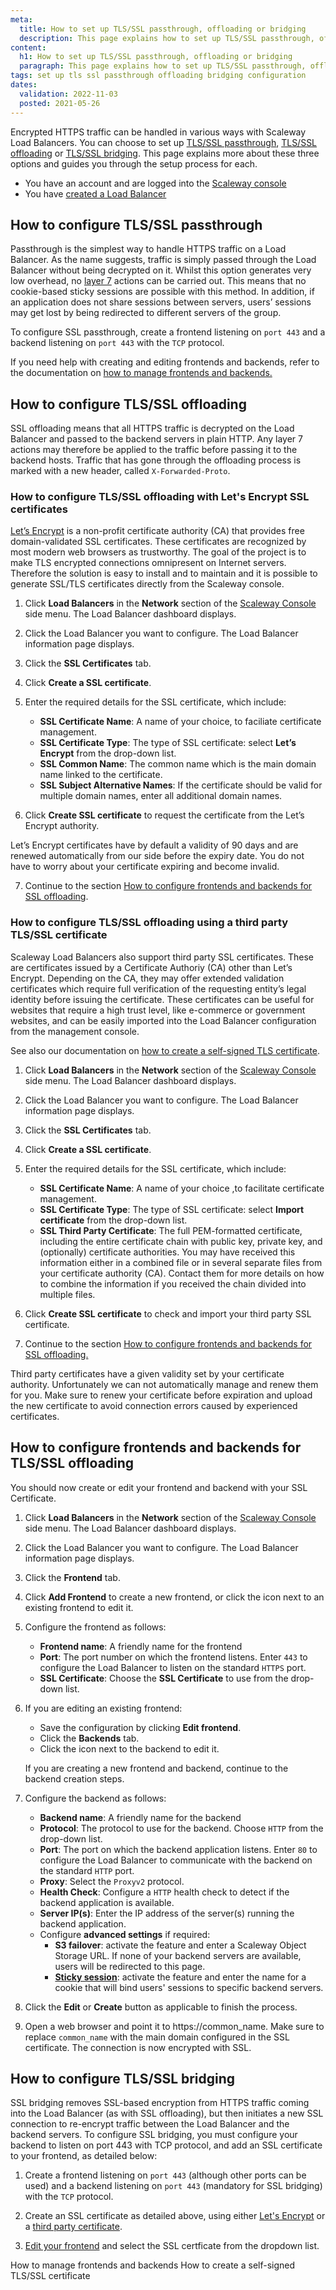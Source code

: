 ```yaml
---
meta:
  title: How to set up TLS/SSL passthrough, offloading or bridging
  description: This page explains how to set up TLS/SSL passthrough, offloading or bridging
content:
  h1: How to set up TLS/SSL passthrough, offloading or bridging
  paragraph: This page explains how to set up TLS/SSL passthrough, offloading or bridging
tags: set up tls ssl passthrough offloading bridging configuration
dates:
  validation: 2022-11-03
  posted: 2021-05-26
---
```


Encrypted HTTPS traffic can be handled in various ways with Scaleway Load Balancers. You can choose to set up [TLS/SSL passthrough](/network/load-balancer/concepts#ssl-passthrough), [TLS/SSL offloading](/network/load-balancer/concepts#ssl-offloading) or [TLS/SSL bridging](/network/load-balancer/concepts#ssl-bridging). This page explains more about these three options and guides you through the setup process for each.

<Message type="requirement">

- You have an account and are logged into the [Scaleway console](https://console.scaleway.com) 
- You have [created a Load Balancer](/network/load-balancer/how-to/create-load-balancer)

</Message>

## How to configure TLS/SSL passthrough

Passthrough is the simplest way to handle HTTPS traffic on a Load Balancer. As the name suggests, traffic is simply passed through the Load Balancer without being decrypted on it. Whilst this option generates very low overhead, no [layer 7](https://en.wikipedia.org/wiki/OSI_model#Layer_7:_Application_Layer) actions can be carried out. This means that no cookie-based sticky sessions are possible with this method. 
In addition, if an application does not share sessions between servers, users’ sessions may get lost by being redirected to different servers of the group.

To configure SSL passthrough, create a frontend listening on `port 443` and a backend listening on `port 443` with the `TCP` protocol.

If you need help with creating and editing frontends and backends, refer to the documentation on [how to manage frontends and backends.](/network/load-balancer/how-to/manage-frontends-and-backends/)

## How to configure TLS/SSL offloading

SSL offloading means that all HTTPS traffic is decrypted on the Load Balancer and passed to the backend servers in plain HTTP. Any layer 7 actions may therefore be applied to the traffic before passing it to the backend hosts. Traffic that has gone through the offloading process is marked with a new header, called `X-Forwarded-Proto`.

### How to configure TLS/SSL offloading with Let's Encrypt SSL certificates

[Let’s Encrypt](https://letsencrypt.org/) is a non-profit certificate authority (CA) that provides free domain-validated SSL certificates. These certificates are recognized by most modern web browsers as trustworthy. The goal of the project is to make TLS encrypted connections omnipresent on Internet servers. Therefore the solution is easy to install and to maintain and it is possible to generate SSL/TLS certificates directly from the Scaleway console.

1. Click **Load Balancers** in the **Network** section of the [Scaleway Console](https://console.scaleway.com) side menu. The Load Balancer dashboard displays. 

2. Click the Load Balancer you want to configure. The Load Balancer information page displays. 

3. Click the **SSL Certificates** tab. 

4. Click **Create a SSL certificate**.

5. Enter the required details for the SSL certificate, which include:
	- **SSL Certificate Name**: A name of your choice, to faciliate certificate management.
	- **SSL Certificate Type**: The type of SSL certificate: select **Let’s Encrypt** from the drop-down list.
	- **SSL Common Name**: The common name which is the main domain name linked to the certificate.
	- **SSL Subject Alternative Names**: If the certificate should be valid for multiple domain names, enter all additional domain names.

	<Lightbox src="assets/scaleway-create-ssl-lets-encrypt.webp" />

6. Click **Create SSL certificate** to request the certificate from the Let’s Encrypt authority.

<Message type="note">

Let’s Encrypt certificates have by default a validity of 90 days and are renewed automatically from our side before the expiry date. You do not have to worry about your certificate expiring and become invalid.

</Message>

7. Continue to the section [How to configure frontends and backends for SSL offloading](#how-to-configure-frontends-and-backends-for-tlsssl-offloading).

### How to configure TLS/SSL offloading using a third party TLS/SSL certificate

Scaleway Load Balancers also support third party SSL certificates. These are certificates issued by a Certificate Authoriy (CA) other than Let’s Encrypt. Depending on the CA, they may offer extended validation certificates which require full verification of the requesting entity’s legal identity before issuing the certificate. These certificates can be useful for websites that require a high trust level, like e-commerce or government websites, and can be easily imported into the Load Balancer configuration from the management console.

See also our documentation on [how to create a self-signed TLS certificate](/network/load-balancer/how-to/create-self-signed-tls-certificate/).

1. Click **Load Balancers** in the **Network** section of the [Scaleway Console](https://console.scaleway.com) side menu. The Load Balancer dashboard displays. 

2. Click the Load Balancer you want to configure. The Load Balancer information page displays. 

3. Click the **SSL Certificates** tab. 

4. Click **Create a SSL certificate**.

5. Enter the required details for the SSL certificate, which include:
	- **SSL Certificate Name**: A name of your choice ,to facilitate certificate management.
	- **SSL Certificate Type**: The type of SSL certificate: select **Import certificate** from the drop-down list.
	- **SSL Third Party Certificate**: The full PEM-formatted certificate, including the entire certificate chain with public key, private key, and (optionally) certificate authorities. You may have received this information either in a combined file or in several separate files from your certificate authority (CA). Contact them for more details on how to combine the information if you received the chain divided into multiple files.

	<Lightbox src="assets/scaleway-create-ssl-third-party.webp" />	

6. Click **Create SSL certificate** to check and import your third party SSL certificate.

7. Continue to the section [How to configure frontends and backends for SSL offloading.](#how-to-configure-frontends-and-backends-for-tlsssl-offloading)

<Message type="note">

Third party certificates have a given validity set by your certificate authority. Unfortunately we can not automatically manage and renew them for you. Make sure to renew your certificate before expiration and upload the new certificate to avoid connection errors caused by experienced certificates.

</Message>

## How to configure frontends and backends for TLS/SSL offloading

You should now create or edit your frontend and backend with your SSL Certificate.

1. Click **Load Balancers** in the **Network** section of the [Scaleway Console](https://console.scaleway.com) side menu. The Load Balancer dashboard displays. 

2. Click the Load Balancer you want to configure. The Load Balancer information page displays. 

3. Click the **Frontend** tab.

4. Click **Add Frontend** to create a new frontend, or click the <Icon name="more" /> icon next to an existing frontend to edit it.

5. Configure the frontend as follows:
	- **Frontend name**: A friendly name for the frontend
	- **Port**: The port number on which the frontend listens. Enter `443` to configure the Load Balancer to listen on the standard `HTTPS` port.
	- **SSL Certificate**: Choose the **SSL Certificate** to use from the drop-down list.

6. If you are editing an existing frontend:
	- Save the configuration by clicking **Edit frontend**.
	- Click the **Backends** tab.
	- Click the <Icon name="more" /> icon next to the backend to edit it.

	If you are creating a new frontend and backend, continue to the backend creation steps.

7. Configure the backend as follows:
	- **Backend name**: A friendly name for the backend
	- **Protocol**: The protocol to use for the backend. Choose `HTTP` from the drop-down list.
	- **Port**: The port on which the backend application listens. Enter `80` to configure the Load Balancer to communicate with the backend on the standard `HTTP` port.
	- **Proxy**: Select the `Proxyv2` protocol.
	- **Health Check**: Configure a `HTTP` health check to detect if the backend application is available.
	- **Server IP(s)**: Enter the IP address of the server(s) running the backend application.
    - Configure **advanced settings** if required:
      - **S3 failover**: activate the feature and enter a Scaleway Object Storage URL. If none of your backend servers are available, users will be redirected to this page.
      - **[Sticky session](/network/load-balancer/concepts/#sticky-session)**: activate the feature and enter the name for a cookie that will bind users' sessions to specific backend servers. 

8. Click the **Edit** or **Create** button as applicable to finish the process.

9. Open a web browser and point it to https://common_name. Make sure to replace `common_name` with the main domain configured in the SSL certificate. The connection is now encrypted with SSL.

<Lightbox src="assets/scaleway-connection-encrypted-ssl.webp" />	

## How to configure TLS/SSL bridging

SSL bridging removes SSL-based encryption from HTTPS traffic coming into the Load Balancer (as with SSL offloading), but then initiates a new SSL connection to re-encrypt traffic between the Load Balancer and the backend servers. To configure SSL bridging, you must configure your backend to listen on port 443 with TCP protocol, and add an SSL certificate to your frontend, as detailed below:

1. Create a frontend listening on `port 443` (although other ports can be used) and a backend listening on `port 443` (mandatory for SSL bridging) with the `TCP` protocol.

2. Create an SSL certificate as detailed above, using either [Let's Encrypt](#how-to-configure-tlsssl-offloading-with-let's-encrypt-ssl-certificates) or a [third party certificate](#how-to-configure-tlsssl-offloading-using-a-third-party-tlsssl-certificate).

3. [Edit your frontend](/network/load-balancer/how-to/manage-frontends-and-backends/#how-to-edit-frontends) and select the SSL certficate from the dropdown list.


<Navigation title="See Also">
  <PreviousButton to="/network/load-balancer/how-to/manage-frontends-and-backends/">How to manage frontends and backends</PreviousButton>
  <NextButton to="/network/load-balancer/how-to/create-self-signed-tls-certificate/">How to create a self-signed TLS/SSL certificate</NextButton>
</Navigation>
